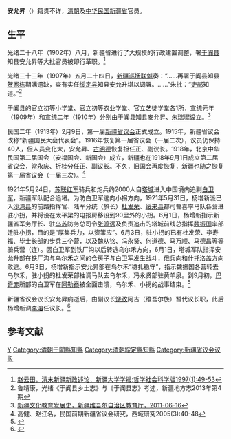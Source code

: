 '''安允昇'''（{{bd|？||？|}}）籍贯不详，[[清朝|清朝]]及[[中华民国|中华民国]][[新疆省|新疆省]]官员。

==生平==
光绪二十八年（1902年）八月，新疆省进行了大规模的行政建置调整，署[[于阗县|于阗县]]知县安允昇等大批官员被即行革职。<ref>[http://jds.cass.cn/Item/5997.aspx 赵云田，清末新疆新政述论，新疆大学学报:哲学社会科学版1997(1):49-53]</ref>

光绪三十三年（1907年）五月二十四日，[[新疆巡抚|新疆巡抚]][[联魁|联魁]]奏：“……再署于阗县知县[[贺家栋|贺家栋]]期满遗缺，查有实任[[绥定县|绥定县]]知县安允升堪以调署。……”朱批：“[[吏部|吏部]]知道。”<ref>鲁靖康，光绪《于阗县乡土志》与《于阗县志》考述，新疆地方志2013年第4期</ref>

于阗县的官立初等小学堂、官立初等农业学堂、官立艺徒学堂各1所，宣统元年（1909年）和宣统二年（1910年）分别由于阗县知县安允昇、[[朱瑞墀|朱瑞墀]]设立。<ref>[http://www.xjedu.gov.cn/xjjyt/whxx/lscl/2011/41735.htm 新疆文化教育发展史，新疆维吾尔自治区教育厅，2011-06-16]{{dead link|date=2018年5月 |bot=InternetArchiveBot |fix-attempted=yes }}</ref>

民国二年（1913年）2月9日，第一届[[新疆省议会|新疆省议会]]正式成立。1915年，新疆省议会改称“新疆国民大会代表会”。1916年恢复第一届省议会（一届二次），议员仍保持40人，但人员变化大，安允昇、[[古明德|古明德]]恢复担任正、副议长。1918年，北京中华民国第二届国会（安福国会、新国会）成立，新疆也在1918年9月1日成立第二届省议会，[[常永庆|常永庆]]、[[折桂|折桂]]分任正、副议长。不久，旧国会再度恢复，新疆也随之恢复第一届省议会（一届三次）。<ref>高健、赵江名，民国前期新疆省议会研究，西域研究2005(3):40-48</ref>

1921年5月24日，[[苏联红军|苏联红军]]骑兵和炮兵约2000人自[[塔城|塔城]]进入中国境内追剿[[白卫军|白卫军]]，新疆军队配合追堵。为防白卫军逃向小拐方向，1921年5月31日，杨增新派已入[[沙湾县|沙湾县]]的前路指挥官、陆军分统（旅长）[[杜发荣|杜发荣]]、[[绥来县|绥来县]]都司曹喜率马队各营进驻小拐，并将设在太平梁的电报房移设到90里外的小拐。6月1日，杨增新指示新疆省军务厅长、驻[[乌苏|乌苏]]防务总司令[[张鸣远|张鸣远]]及负责追击的塔城前线总指挥[[魏振国|魏振国]]率部迁驻小拐，目的是“厚集兵力，以资策应”。6月3日，驻小拐的已有杜发荣、李寿福、毕士长部的步兵三个营，以及魏从铭、冯永贤、何道德、马万顺、马德昌等等骑兵营（连）。因白卫军到铁厂沟以后转逃乌尔禾方向，6月1日，塔城军队指挥安允升部在铁厂沟与乌尔禾之间的仓房子与白卫军发生战斗，俄兵向和什托洛盖方向败逃。6月3日，杨增新指示安允昇部在乌尔禾“稳扎稳守”，指示魏振国各营转去乌尔禾，驻小拐的杜发荣部抽调马队去乌尔禾，冯永贤部驻黄羊泉。到9月初，[[巴奇赤|巴奇赤]]所部的白卫军在[[阿勒泰|阿勒泰]]被全面击溃，乌尔禾、小拐的战事结束。<ref>{{Cite web |url=http://www.kelamayi.com.cn/klmyxy/5-8.htm |title=8．民国期间的几起兵事，克拉玛依寻源，于2016-09-03查阅 |access-date=2016-09-02 |archive-url=https://web.archive.org/web/20050104012002/http://www.kelamayi.com.cn/klmyxy/5-8.htm |archive-date=2005-01-04 |dead-url=yes }}</ref>

新疆省议会议长安允昇病逝后，由副议长[[饶孜|饶孜]]阿吉（维吾尔族）暂代议长职，此后杨增新调[[李溶_(新疆省长)|李溶]]任议长。<ref>{{Cite web |url=http://xj.ts.cn/2014-04/24/content_9592267.htm |title=李溶在新疆民国史中的象征意义，天山网，2014-04-24 |access-date=2016-09-02 |archive-url=https://web.archive.org/web/20160913092703/http://xj.ts.cn/2014-04/24/content_9592267.htm |archive-date=2016-09-13 |dead-url=yes }}</ref>

==参考文献==
{{reflist}}

{{DEFAULTSORT:An安}}
[[Category:安姓|Y]]
[[Category:清朝于闐縣知縣|Category:清朝于闐縣知縣]]
[[Category:清朝綏定縣知縣|Category:清朝綏定縣知縣]]
[[Category:新疆省议会议长|Category:新疆省议会议长]]